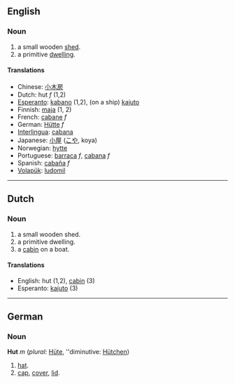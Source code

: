 ==English==
=== Noun ===
#a small wooden [[shed]].
#a primitive [[dwelling]].

====Translations====
*Chinese: [[小木房]]
*Dutch: hut ''f'' (1,2)
*[[Esperanto]]: [[kabano]] (1,2), (on a ship) [[kajuto]]
*Finnish: [[maja]] (1, 2)
*French: [[cabane]] ''f''
*German: [[Hütte]] ''f''
*[[Interlingua]]: [[cabana]]
*Japanese: [[小屋]] ([[こや]], koya)
*Norwegian: [[hytte]]
*Portuguese: [[barraca]] ''f'', [[cabana]] ''f''
*Spanish: [[cabaña]] ''f''
*[[Volapük]]: [[ludomil]]

----
==Dutch==
=== Noun ===
#a small wooden shed.
#a primitive dwelling.
#a [[cabin]] on a boat.

====Translations====
*English: hut (1,2), [[cabin]] (3)
*Esperanto: [[kajuto]] (3)

----
==German==
===Noun===
'''Hut''' ''m'' (''plural:'' [[Hüte]], ''diminutive: [[Hütchen]])

# [[hat]].
# [[cap]], [[cover]], [[lid]].
